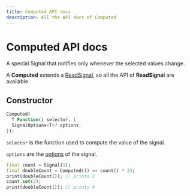```yaml
---
title: Computed API docs
description: All the API docs of Computed
---
```


# Computed API docs

A special Signal that notifies only whenever the selected values change.

A __Computed__ extends a [ReadSignal](/api-docs/read-signal), so all the API of __ReadSignal__ are available.

## Constructor

```dart
Computed(
  T Function() selector, {
  SignalOptions<T>? options,
});
```

`selector` is the function used to compute the value of the signal.

`options` are the [options](/api-docs/signal-options) of the signal.

```dart
final count = Signal(1);
final doubleCount = Computed(() => count() * 2);
print(doubleCount()); // prints 2
count.set(2);
print(doubleCount()); // prints 4
```
